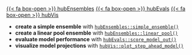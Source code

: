 [{{< fa box-open >}} hubEnsembles](https://hubverse-org.github.io/hubEnsembles){.btn .btn-outline-info .ms-auto}
[{{< fa box-open >}} hubEvals](https://hubverse-org.github.io/hubEvals){.btn .btn-outline-info .ms-auto}
[{{< fa box-open >}} hubVis](https://hubverse-org.github.io/hubVis){.btn .btn-outline-info .ms-auto}

 - **create a simple ensemble** with [`hubEnsembles::simple_ensemble()`](https://hubverse-org.github.io/hubEnsembles/reference/simple_ensemble.html)
 - **create a linear pool ensemble** with [`hubEnsembles::linear_pool()`](https://hubverse-org.github.io/hubEnsembles/reference/linear_pool.html)
 - **evaluate model performance** with [`hubEvals::score_model_out()`](https://hubverse-org.github.io/hubEvals/reference/score_model_out.html)
 - **visualize model projections** with [`hubVis::plot_step_ahead_model()`](https://hubverse-org.github.io/hubVis/reference/plot_step_ahead_model_output.html)

